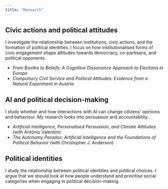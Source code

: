 ```yaml
---
title: "Research"
---
```


## Civic actions and political attitudes

I investigate the relationship between institutions, civic actions, and the formation of political identities. I focus on how institutionalised forms of civic engagement shape attitudes towards democracy, co-partisans, and political opponents.

-   *From Booths to Beliefs: A Cognitive Dissonance Approach to Elections in Europe*
- *Compulsory Civil Service and Political Attitudes: Evidence from a Natural Experiment in Austria*

## AI and political decision-making

I study whether and how interactions with AI can change citizens' opinions and behaviour. My research looks into persuasion and accountability.

-   *Artificial Intelligence, Personalised Persuasion, and Climate Attitudes* (with António Valentim)
-   *The Autonomy Paradox: Artificial Intelligence and the Foundations of Political Behavior* (with Christopher J. Anderson)

## Political identities

I study the relationship between political identities and political choices. I argue that we should look at how people understand and prioritise social categories when engaging in political decision-making.
